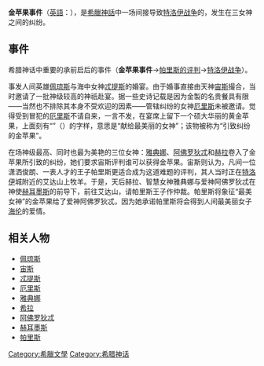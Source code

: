 {{特洛伊戰爭}}'''金苹果事件'''（[[英語|英語]]：{{lang|en|Golden Apple of Discord}}），是[[希臘神話|希臘神話]]中一场间接导致[[特洛伊战争|特洛伊战争]]的，发生在三女神之间的纠纷。

{{Wide image|Golden Apple of Discord by Jacob Jordaens.jpg|720px|《金苹果事件》（1633、[[雅各布·乔登斯|雅各布·乔登斯]]）。画中描述在神宴上未受邀请的象征纠纷的女神厄里斯在一怒之下，将一个刻有“给最美女神”字样的金苹果摆在宴席上，从而引起三女神之间的一场不小的纷争|box width|center|alt=alt text}}

== 事件 ==
希腊神话中重要的承前启后的事件（'''金苹果事件'''→[[帕里斯的评判|帕里斯的评判]]→[[特洛伊战争|特洛伊战争]]）。

事发人间英雄[[佩琉斯|佩琉斯]]与海中女神[[忒提斯|忒提斯]]的婚宴。由于婚事直接由天神[[宙斯|宙斯]]撮合，当时邀请了一批神级较高的神祇赴宴。据一些史诗记载是因为金製的名贵餐具有限——当然也不排除其本身不受欢迎的因素——管辖纠纷的女神[[厄里斯_(希臘神祇)|厄里斯]]未被邀请。觉得受到冒犯的[[厄里斯_(神話)|厄里斯]]不请自来，一言不发，在宴席上留下一个硕大华丽的黄金苹果，上面刻有“'''{{lang|el|καλλίστῃ}}'''”（{{lang|en|kallistē(i)/ Kallisti}}）的字样，意思是“献给最美丽的女神”；该物被称为“引致纠纷的金苹果”。

在场神级最高、同时也最为美艳的三位女神：[[雅典娜|雅典娜]]、[[阿佛罗狄忒|阿佛罗狄忒]]和[[赫拉|赫拉]]卷入了金苹果所引致的纠纷，她们要求宙斯评判谁可以获得金苹果。宙斯则认为，凡间一位潇洒俊朗、一表人才的王子帕里斯更适合成为这道难题的评判，其人当时正在[[特洛伊|特洛伊]]城附近的艾达山上牧羊。于是，天后赫拉、智慧女神雅典娜与爱神阿佛罗狄忒在神使[[赫耳墨斯|赫耳墨斯]]的前导下，前往艾达山，请帕里斯王子作仲裁。帕里斯将象征“最美女神”的金苹果给了爱神阿佛罗狄忒，因为她承诺帕里斯将会得到人间最美丽女子[[海伦_(神话)|海伦]]的爱情。

== 相关人物 ==
*[[佩琉斯|佩琉斯]]
*[[宙斯|宙斯]]
*[[忒提斯|忒提斯]]
*[[厄里斯|厄里斯]]
*[[雅典娜|雅典娜]]
*[[希拉|希拉]]
*[[阿佛罗狄忒|阿佛罗狄忒]]
*[[赫耳墨斯|赫耳墨斯]]
*[[帕里斯|帕里斯]]

{{希腊神话}}

[[Category:希臘文學|Category:希臘文學]]
[[Category:希腊神话|Category:希腊神话]]